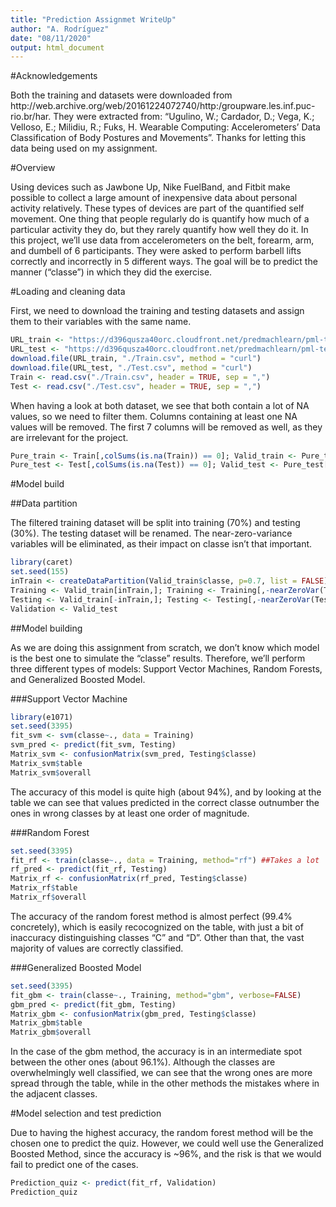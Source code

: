 ---
title: "Prediction Assignmet WriteUp"
author: "A. Rodríguez"
date: "08/11/2020"
output: html_document
---

#Acknowledgements

Both the training and datasets were downloaded from http://web.archive.org/web/20161224072740/http:/groupware.les.inf.puc-rio.br/har. They were extracted from: "Ugulino, W.; Cardador, D.; Vega, K.; Velloso, E.; Milidiu, R.; Fuks, H. Wearable Computing: Accelerometers' Data Classification of Body Postures and Movements".
Thanks for letting this data being used on my assignment.

#Overview

Using devices such as Jawbone Up, Nike FuelBand, and Fitbit make possible to collect a large amount of inexpensive data about personal activity relatively. These types of devices are part of the quantified self movement. One thing that people regularly do is quantify how much of a particular activity they do, but they rarely quantify how well they do it. In this project, we'll use data from accelerometers on the belt, forearm, arm, and dumbell of 6 participants. They were asked to perform barbell lifts correctly and incorrectly in 5 different ways. The goal will be to predict the manner ("classe") in which they did the exercise.

#Loading and cleaning data

First, we need to download the training and testing datasets and assign them to their variables with the same name.

```{r load}
URL_train <- "https://d396qusza40orc.cloudfront.net/predmachlearn/pml-training.csv"
URL_test <- "https://d396qusza40orc.cloudfront.net/predmachlearn/pml-testing.csv"
download.file(URL_train, "./Train.csv", method = "curl")
download.file(URL_test, "./Test.csv", method = "curl")
Train <- read.csv("./Train.csv", header = TRUE, sep = ",")
Test <- read.csv("./Test.csv", header = TRUE, sep = ",")
```

When having a look at both dataset, we see that both contain a lot of NA values, so we need to filter them. Columns containing at least one NA values will be removed. The first 7 columns will be removed as well, as they are irrelevant for the project.

```{r clean}
Pure_train <- Train[,colSums(is.na(Train)) == 0]; Valid_train <- Pure_train[,-c(1:7)]
Pure_test <- Test[,colSums(is.na(Test)) == 0]; Valid_test <- Pure_test[,-c(1:7)]
```

#Model build

##Data partition

The filtered training dataset will be split into training (70%) and testing (30%). The testing dataset will be renamed. The near-zero-variance variables will be eliminated, as their impact on classe isn't that important.

```{r partition}
library(caret)
set.seed(155)
inTrain <- createDataPartition(Valid_train$classe, p=0.7, list = FALSE)
Training <- Valid_train[inTrain,]; Training <- Training[,-nearZeroVar(Training)]
Testing <- Valid_train[-inTrain,]; Testing <- Testing[,-nearZeroVar(Testing)]
Validation <- Valid_test
```

##Model building

As we are doing this assignment from scratch, we don't know which model is the best one to simulate the "classe" results. Therefore, we'll perform three different types of models: Support Vector Machines, Random Forests, and Generalized Boosted Model.

###Support Vector Machine

```{r svm}
library(e1071)
set.seed(3395)
fit_svm <- svm(classe~., data = Training)
svm_pred <- predict(fit_svm, Testing)
Matrix_svm <- confusionMatrix(svm_pred, Testing$classe)
Matrix_svm$table
Matrix_svm$overall
```

The accuracy of this model is quite high (about 94%), and by looking at the table we can see that values predicted in the correct classe outnumber the ones in wrong classes by at least one order of magnitude.

###Random Forest

```{r random forests}
set.seed(3395)
fit_rf <- train(classe~., data = Training, method="rf") ##Takes a lot
rf_pred <- predict(fit_rf, Testing)
Matrix_rf <- confusionMatrix(rf_pred, Testing$classe)
Matrix_rf$table
Matrix_rf$overall
```

The accuracy of the random forest method is almost perfect (99.4% concretely), which is easily recocognized on the table, with just a bit of inaccuracy distinguishing classes "C" and "D". Other than that, the vast majority of values are correctly classified.

###Generalized Boosted Model

```{r gbm}
set.seed(3395)
fit_gbm <- train(classe~., Training, method="gbm", verbose=FALSE)
gbm_pred <- predict(fit_gbm, Testing)
Matrix_gbm <- confusionMatrix(gbm_pred, Testing$classe)
Matrix_gbm$table
Matrix_gbm$overall
```

In the case of the gbm method, the accuracy is in an intermediate spot between the other ones (about 96.1%). Although the classes are overwhelmingly well classified, we can see that the wrong ones are more spread through the table, while in the other methods the mistakes where in the adjacent classes.

#Model selection and test prediction

Due to having the highest accuracy, the random forest method will be the chosen one to predict the quiz. However, we could well use the Generalized Boosted Method, since the accuracy is ~96%, and the risk is that we would fail to predict one of the cases.

```{r prediction}
Prediction_quiz <- predict(fit_rf, Validation)
Prediction_quiz
```

